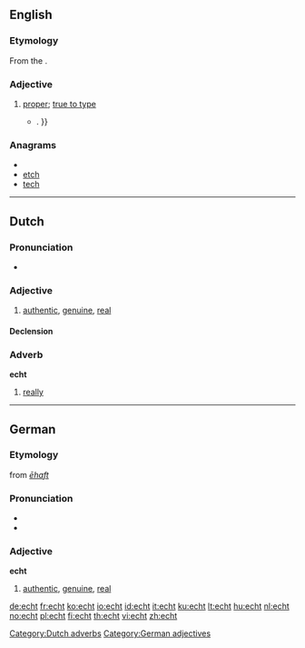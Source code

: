 ==English==

===Etymology===
From the {{etyl|de}} {{term|echt|lang=de}}.

===Adjective===
{{infl|en|adjective}}

# [[proper]]; [[true to type]]
#*{{quote-news|2009|January 18|Ross Douthat|When Buckley Met Reagan|New York Times|url=http://www.nytimes.com/2009/01/18/books/review/Douthat-t.html
|passage=An  '''echt'''  Burkean with a snob’s disdain for the contemporary  Republican Party , Hart hinted at a road not taken{{...|, in which a Buckley-led conservative intelligentsia might have labored to infiltrate and convert the liberal-leaning Eastern Establishment, rather than making common cause with Sunbelt populists, Reagan Democrats and other faintly embarrassing constituencies}}. }}

===Anagrams===
* {{alphagram|ceht}}
* [[etch#English|etch]]
* [[tech#English|tech]]


----

==Dutch==
===Pronunciation===
*{{audio|Nl-echt.ogg|audio}}

===Adjective===
{{nl-adj}}

# [[authentic]], [[genuine]], [[real]]

====Declension====
{{nl-decl-adj}}

===Adverb===
'''echt'''

# [[really]]

[[Category:Dutch adverbs]]

----

==German==
===Etymology===
{{etyl|gml|de}} from {{etyl|goh|de}} ''[[ehaft#Old High German|ēhaft]]''

===Pronunciation===
* {{IPA|/ʔɛçt/|lang=de}}
* {{audio|De-at-echt.ogg|audio (Austria)}}

===Adjective===
'''echt'''

# [[authentic]], [[genuine]], [[real]]

[[Category:German adjectives]]

[[de:echt]]
[[fr:echt]]
[[ko:echt]]
[[io:echt]]
[[id:echt]]
[[it:echt]]
[[ku:echt]]
[[lt:echt]]
[[hu:echt]]
[[nl:echt]]
[[no:echt]]
[[pl:echt]]
[[fi:echt]]
[[th:echt]]
[[vi:echt]]
[[zh:echt]]